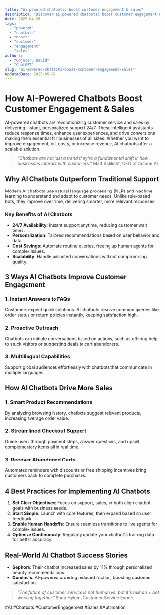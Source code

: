 ```yaml
---
title: "Ai-powered chatbots: boost customer engagement & sales"
description: "Discover ai-powered chatbots: boost customer engagement & sales with this in-depth guide, providing actionable insights and practical tips to boost your knowledge and results."
date: 2025-04-26
tags:
  - "powered"
  - "chatbots"
  - "boost"
  - "customer"
  - "engagement"
  - "sales"
authors:
  - "Cojocaru David"
  - "ChatGPT"
slug: "ai-powered-chatbots-boost-customer-engagement-sales"
updatedDate: 2025-05-02
---
```


# How AI-Powered Chatbots Boost Customer Engagement & Sales  

AI-powered chatbots are revolutionizing customer service and sales by delivering instant, personalized support 24/7. These intelligent assistants reduce response times, enhance user experiences, and drive conversions making them essential for businesses of all sizes. Whether you want to improve engagement, cut costs, or increase revenue, AI chatbots offer a scalable solution.  

> *"Chatbots are not just a trend they're a fundamental shift in how businesses interact with customers."*   Matt Schlicht, CEO of Octane AI  

## Why AI Chatbots Outperform Traditional Support  

Modern AI chatbots use natural language processing (NLP) and machine learning to understand and adapt to customer needs. Unlike rule-based bots, they improve over time, delivering smarter, more relevant responses.  

### Key Benefits of AI Chatbots  
- **24/7 Availability**: Instant support anytime, reducing customer wait times.  
- **Personalization**: Tailored recommendations based on user behavior and data.  
- **Cost Savings**: Automate routine queries, freeing up human agents for complex issues.  
- **Scalability**: Handle unlimited conversations without compromising quality.  

## 3 Ways AI Chatbots Improve Customer Engagement  

### 1. Instant Answers to FAQs  
Customers expect quick solutions. AI chatbots resolve common queries like order status or return policies instantly, keeping satisfaction high.  

### 2. Proactive Outreach  
Chatbots can initiate conversations based on actions, such as offering help to stuck visitors or suggesting deals to cart abandoners.  

### 3. Multilingual Capabilities  
Support global audiences effortlessly with chatbots that communicate in multiple languages.  

## How AI Chatbots Drive More Sales  

### 1. Smart Product Recommendations  
By analyzing browsing history, chatbots suggest relevant products, increasing average order value.  

### 2. Streamlined Checkout Support  
Guide users through payment steps, answer questions, and upsell complementary items all in real time.  

### 3. Recover Abandoned Carts  
Automated reminders with discounts or free shipping incentives bring customers back to complete purchases.  

## 4 Best Practices for Implementing AI Chatbots  

1. **Set Clear Objectives**: Focus on support, sales, or both align chatbot goals with business needs.  
2. **Start Simple**: Launch with core features, then expand based on user feedback.  
3. **Enable Human Handoffs**: Ensure seamless transitions to live agents for complex issues.  
4. **Optimize Continuously**: Regularly update your chatbot's training data for better accuracy.  

## Real-World AI Chatbot Success Stories  

- **Sephora**: Their chatbot increased sales by 11% through personalized beauty recommendations.  
- **Domino's**: AI-powered ordering reduced friction, boosting customer satisfaction.  

> *"The future of customer service is not human vs. bot it's human + bot working together."*   Shep Hyken, Customer Service Expert  

#AI #Chatbots #CustomerEngagement #Sales #Automation